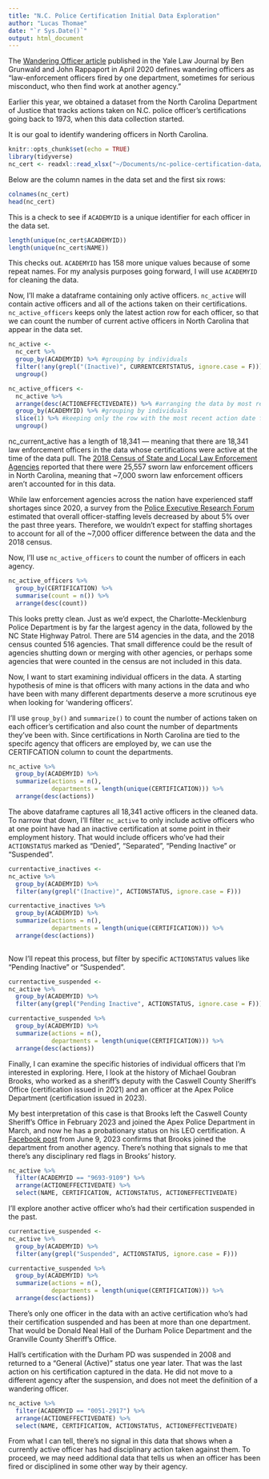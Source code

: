 ```yaml
---
title: "N.C. Police Certification Initial Data Exploration"
author: "Lucas Thomae"
date: "`r Sys.Date()`"
output: html_document
---
```


The [Wandering Officer article](https://www.yalelawjournal.org/article/the-wandering-officer) published in the Yale Law Journal by Ben Grunwald and John Rappaport in April 2020 defines wandering officers as "law-enforcement officers fired by one department, sometimes for serious misconduct, who then find work at another agency."

Earlier this year, we obtained a dataset from the North Carolina Department of Justice that tracks actions taken on N.C. police officer's certifications going back to 1973, when this data collection started.

It is our goal to identify wandering officers in North Carolina.

```r
knitr::opts_chunk$set(echo = TRUE)
library(tidyverse)
nc_cert <- readxl::read_xlsx("~/Documents/nc-police-certification-data/data/NC_Police_Cert_Request_Data.xlsx")
```

Below are the column names in the data set and the first six rows:

```r
colnames(nc_cert)
head(nc_cert)
```


This is a check to see if `ACADEMYID` is a unique identifier for each officer in the data set.

```r
length(unique(nc_cert$ACADEMYID))
length(unique(nc_cert$NAME))
```

This checks out. `ACADEMYID` has 158 more unique values because of some repeat names. For my analysis purposes going forward, I will use `ACADEMYID` for cleaning the data.

Now, I'll make a dataframe containing only active officers. `nc_active` will contain active officers and all of the actions taken on their certifications. `nc_active_officers` keeps only the latest action row for each officer, so that we can count the number of current active officers in North Carolina that appear in the data set.

```r
nc_active <-
  nc_cert %>%
  group_by(ACADEMYID) %>% #grouping by individuals
  filter(!any(grepl("(Inactive)", CURRENTCERTSTATUS, ignore.case = F))) %>% #removing all rows with individuals whose certification was inactive at the time of the data pull.
  ungroup()

nc_active_officers <-
  nc_active %>%
  arrange(desc(ACTIONEFFECTIVEDATE)) %>% #arranging the data by most recent date
  group_by(ACADEMYID) %>% #grouping by individuals
  slice(1) %>% #keeping only the row with the most recent action date for all individuals
  ungroup()
```

nc_current_active has a length of 18,341 — meaning that there are 18,341 law enforcement officers in the data whose certifications were active at the time of the data pull. The [2018 Census of State and Local Law Enforcement Agencies](https://bjs.ojp.gov/sites/g/files/xyckuh236/files/media/document/csllea18st.pdf) reported that there were 25,557 sworn law enforcement officers in North Carolina, meaning that ~7,000 sworn law enforcement officers aren't accounted for in this data.

While law enforcement agencies across the nation have experienced staff shortages since 2020, a survey from the [Police Executive Research Forum](https://www.policeforum.org/staffing2023) estimated that overall officer-staffing levels decreased by about 5% over the past three years. Therefore, we wouldn't expect for staffing shortages to account for all of the ~7,000 officer difference between the data and the 2018 census.

Now, I'll use `nc_active_officers` to count the number of officers in each agency.

```r
nc_active_officers %>%
  group_by(CERTIFICATION) %>%
  summarise(count = n()) %>%
  arrange(desc(count))
```

This looks pretty clean. Just as we'd expect, the Charlotte-Mecklenburg Police Department is by far the largest agency in the data, followed by the NC State Highway Patrol. There are 514 agencies in the data, and the 2018 census counted 516 agencies. That small difference could be the result of agencies shutting down or merging with other agencies, or perhaps some agencies that were counted in the census are not included in this data.

Now, I want to start examining individual officers in the data. A starting hypothesis of mine is that officers with many actions in the data and who have been with many different departments deserve a more scrutinous eye when looking for 'wandering officers'.

I'll use `group_by()` and `summarize()` to count the number of actions taken on each officer's certification and also count the number of departments they've been with. Since certifications in North Carolina are tied to the specifc agency that officers are employed by, we can use the CERTIFCATION column to count the departments.

```r
nc_active %>%
  group_by(ACADEMYID) %>%
  summarize(actions = n(),
            departments = length(unique(CERTIFICATION))) %>%
  arrange(desc(actions))
```

The above dataframe captures all 18,341 active officers in the cleaned data. To narrow that down, I'll filter `nc_active` to only include active officers who at one point have had an inactive certification at some point in their employment history. That would include officers who've had their `ACTIONSTATUS` marked as "Denied", "Separated", "Pending Inactive" or "Suspended".

```r
currentactive_inactives <- 
nc_active %>%
  group_by(ACADEMYID) %>%
  filter(any(grepl("(Inactive)", ACTIONSTATUS, ignore.case = F)))

currentactive_inactives %>%
  group_by(ACADEMYID) %>%
  summarize(actions = n(),
            departments = length(unique(CERTIFICATION))) %>%
  arrange(desc(actions))
  
```

Now I'll repeat this process, but filter by specific `ACTIONSTATUS` values like "Pending Inactive" or "Suspended".

```r
currentactive_suspended <- 
nc_active %>%
  group_by(ACADEMYID) %>%
  filter(any(grepl("Pending Inactive", ACTIONSTATUS, ignore.case = F)))

currentactive_suspended %>%
  group_by(ACADEMYID) %>%
  summarize(actions = n(),
            departments = length(unique(CERTIFICATION))) %>%
  arrange(desc(actions))
```

Finally, I can examine the specific histories of individual officers that I'm interested in exploring. Here, I look at the history of Michael Goubran Brooks, who worked as a sheriff's deputy with the Caswell County Sheriff's Office (certification issued in 2021) and an officer at the Apex Police Department (certification issued in 2023).

My best interpretation of this case is that Brooks left the Caswell County Sheriff's Office in February 2023 and joined the Apex Police Department in March, and now he has a probationary status on his LEO certification. A [Facebook post](https://www.facebook.com/profile/100064702295198/search/?q=brooks) from June 9, 2023 confirms that Brooks joined the department from another agency. There's nothing that signals to me that there's any disciplinary red flags in Brooks' history.

```r
nc_active %>%
  filter(ACADEMYID == "9693-9109") %>%
  arrange(ACTIONEFFECTIVEDATE) %>%
  select(NAME, CERTIFICATION, ACTIONSTATUS, ACTIONEFFECTIVEDATE)
```

I'll explore another active officer who's had their certification suspended in the past.

```r
currentactive_suspended <- 
nc_active %>%
  group_by(ACADEMYID) %>%
  filter(any(grepl("Suspended", ACTIONSTATUS, ignore.case = F)))

currentactive_suspended %>%
  group_by(ACADEMYID) %>%
  summarize(actions = n(),
            departments = length(unique(CERTIFICATION))) %>%
  arrange(desc(actions))
```

There's only one officer in the data with an active certification who's had their certification suspended and has been at more than one department. That would be Donald Neal Hall of the Durham Police Department and the Granville County Sheriff's Office.

Hall's certification with the Durham PD was suspended in 2008 and returned to a "General (Active)" status one year later. That was the last action on his certification captured in the data. He did not move to a different agency after the suspension, and does not meet the definition of a wandering officer.

```r
nc_active %>%
  filter(ACADEMYID == "0051-2917") %>%
  arrange(ACTIONEFFECTIVEDATE) %>%
  select(NAME, CERTIFICATION, ACTIONSTATUS, ACTIONEFFECTIVEDATE)
```

From what I can tell, there's no signal in this data that shows when a currently active officer has had disciplinary action taken against them. To proceed, we may need additional data that tells us when an officer has been fired or disciplined in some other way by their agency. 
